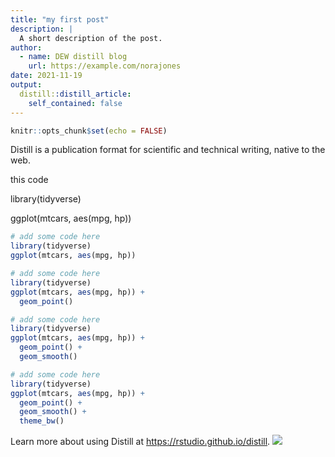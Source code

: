 ```yaml
---
title: "my first post"
description: |
  A short description of the post.
author:
  - name: DEW distill blog
    url: https://example.com/norajones
date: 2021-11-19
output:
  distill::distill_article:
    self_contained: false
---
```



```r
knitr::opts_chunk$set(echo = FALSE)
```

Distill is a publication format for scientific and technical writing, native to the web.

this code

library(tidyverse)

ggplot(mtcars, aes(mpg, hp))

```r
# add some code here
library(tidyverse)
ggplot(mtcars, aes(mpg, hp))
```
```r
# add some code here
library(tidyverse)
ggplot(mtcars, aes(mpg, hp)) +
  geom_point()
```

```r
# add some code here
library(tidyverse)
ggplot(mtcars, aes(mpg, hp)) +
  geom_point() +
  geom_smooth()
```


```r
# add some code here
library(tidyverse)
ggplot(mtcars, aes(mpg, hp)) +
  geom_point() +
  geom_smooth() +
  theme_bw()
```

Learn more about using Distill at <https://rstudio.github.io/distill>.
![](./images/clock.png)

